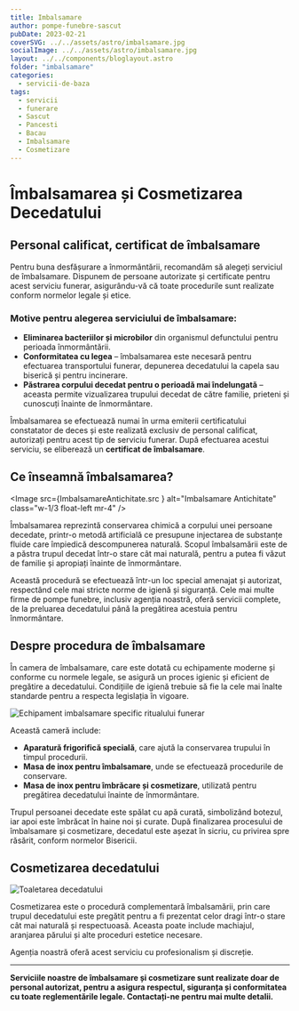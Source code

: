 ```yaml
---
title: Imbalsamare
author: pompe-funebre-sascut
pubDate: 2023-02-21
coverSVG: ../../assets/astro/imbalsamare.jpg
socialImage: ../../assets/astro/imbalsamare.jpg
layout: ../../components/bloglayout.astro
folder: "imbalsamare"
categories:
  - servicii-de-baza
tags:
  - servicii
  - funerare
  - Sascut
  - Pancesti
  - Bacau
  - Imbalsamare
  - Cosmetizare
---
```




# Îmbalsamarea și Cosmetizarea Decedatului

## Personal calificat, certificat de îmbalsamare


Pentru buna desfășurare a înmormântării, recomandăm să alegeți serviciul de îmbalsamare. Dispunem de persoane autorizate și certificate pentru acest serviciu funerar, asigurându-vă că toate procedurile sunt realizate conform normelor legale și etice.

### Motive pentru alegerea serviciului de îmbalsamare:

- **Eliminarea bacteriilor și microbilor** din organismul defunctului pentru perioada înmormântării.
- **Conformitatea cu legea** – îmbalsamarea este necesară pentru efectuarea transportului funerar, depunerea decedatului la capela sau biserică și pentru incinerare.
- **Păstrarea corpului decedat pentru o perioadă mai îndelungată** – aceasta permite vizualizarea trupului decedat de către familie, prieteni și cunoscuți înainte de înmormântare.

Îmbalsamarea se efectuează numai în urma emiterii certificatului constatator de deces și este realizată exclusiv de personal calificat, autorizați pentru acest tip de serviciu funerar. După efectuarea acestui serviciu, se eliberează un **certificat de îmbalsamare**.

## Ce înseamnă îmbalsamarea?

<Image src={ImbalsamareAntichitate.src } alt="Imbalsamare Antichitate" class="w-1/3 float-left mr-4" />

Îmbalsamarea reprezintă conservarea chimică a corpului unei persoane decedate, printr-o metodă artificială ce presupune injectarea de substanțe fluide care împiedică descompunerea naturală. Scopul îmbalsamării este de a păstra trupul decedat într-o stare cât mai naturală, pentru a putea fi văzut de familie și apropiați înainte de înmormântare.

Această procedură se efectuează într-un loc special amenajat și autorizat, respectând cele mai stricte norme de igienă și siguranță. Cele mai multe firme de pompe funebre, inclusiv agenția noastră, oferă servicii complete, de la preluarea decedatului până la pregătirea acestuia pentru înmormântare.

## Despre procedura de îmbalsamare

În camera de îmbalsamare, care este dotată cu echipamente moderne și conforme cu normele legale, se asigură un proces igienic și eficient de pregătire a decedatului. Condițiile de igienă trebuie să fie la cele mai înalte standarde pentru a respecta legislația în vigoare.

<Image src={EchipamentFunerar.src} alt="Echipament imbalsamare specific ritualului funerar" class="w-1/2 float-right mr-4" />

Această cameră include:

- **Aparatură frigorifică specială**, care ajută la conservarea trupului în timpul procedurii.
- **Masa de inox pentru îmbalsamare**, unde se efectuează procedurile de conservare.
- **Masa de inox pentru îmbrăcare și cosmetizare**, utilizată pentru pregătirea decedatului înainte de înmormântare.

Trupul persoanei decedate este spălat cu apă curată, simbolizând botezul, iar apoi este îmbrăcat în haine noi și curate. După finalizarea procesului de îmbalsamare și cosmetizare, decedatul este așezat în sicriu, cu privirea spre răsărit, conform normelor Bisericii.

## Cosmetizarea decedatului

<Image src={ToaletareaDecedat.src} alt="Toaletarea decedatului" class="w-1/3 float-left mr-4" />

Cosmetizarea este o procedură complementară îmbalsamării, prin care trupul decedatului este pregătit pentru a fi prezentat celor dragi într-o stare cât mai naturală și respectuoasă. Aceasta poate include machiajul, aranjarea părului și alte proceduri estetice necesare.

Agenția noastră oferă acest serviciu cu profesionalism și discreție.

---

**Serviciile noastre de îmbalsamare și cosmetizare sunt realizate doar de personal autorizat, pentru a asigura respectul, siguranța și conformitatea cu toate reglementările legale. Contactați-ne pentru mai multe detalii.**

